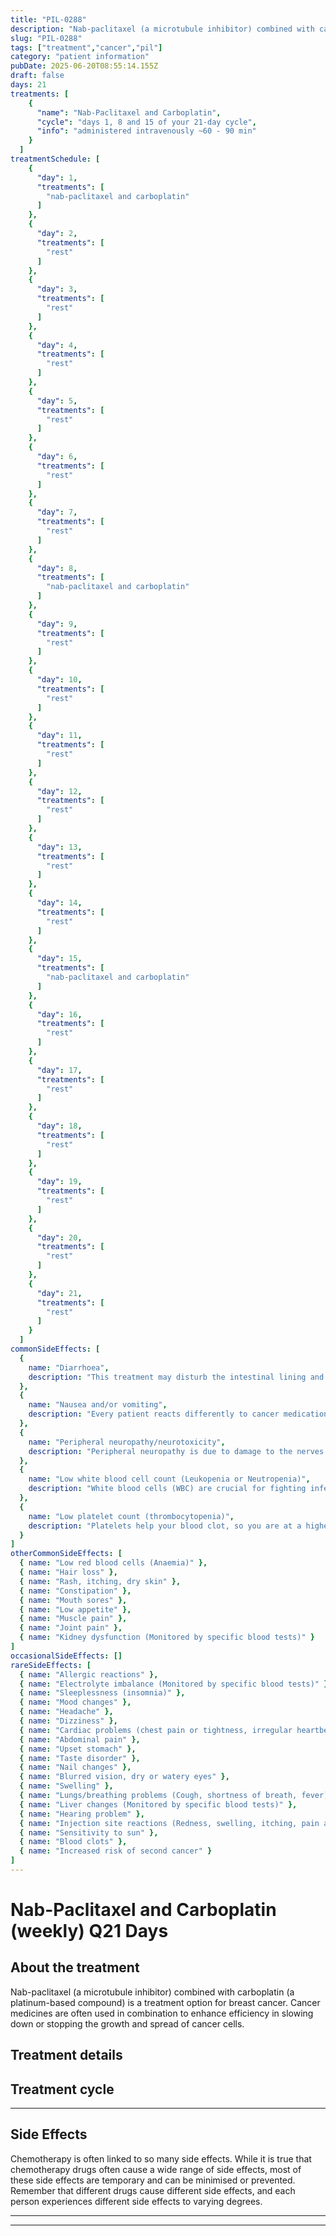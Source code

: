 ```yaml
---
title: "PIL-0288"
description: "Nab-paclitaxel (a microtubule inhibitor) combined with carboplatin (a platinum-based compound) is a treatment option for breast cancer. Cancer medicines are often used in combination to enhance efficiency in slowing down or stopping the growth and spread of cancer cells."
slug: "PIL-0288"
tags: ["treatment","cancer","pil"]
category: "patient information"
pubDate: 2025-06-20T08:55:14.155Z
draft: false
days: 21
treatments: [
    {
      "name": "Nab-Paclitaxel and Carboplatin",
      "cycle": "days 1, 8 and 15 of your 21-day cycle",
      "info": "administered intravenously ~60 - 90 min"
    }
  ]
treatmentSchedule: [
    {
      "day": 1,
      "treatments": [
        "nab-paclitaxel and carboplatin"
      ]
    },
    {
      "day": 2,
      "treatments": [
        "rest"
      ]
    },
    {
      "day": 3,
      "treatments": [
        "rest"
      ]
    },
    {
      "day": 4,
      "treatments": [
        "rest"
      ]
    },
    {
      "day": 5,
      "treatments": [
        "rest"
      ]
    },
    {
      "day": 6,
      "treatments": [
        "rest"
      ]
    },
    {
      "day": 7,
      "treatments": [
        "rest"
      ]
    },
    {
      "day": 8,
      "treatments": [
        "nab-paclitaxel and carboplatin"
      ]
    },
    {
      "day": 9,
      "treatments": [
        "rest"
      ]
    },
    {
      "day": 10,
      "treatments": [
        "rest"
      ]
    },
    {
      "day": 11,
      "treatments": [
        "rest"
      ]
    },
    {
      "day": 12,
      "treatments": [
        "rest"
      ]
    },
    {
      "day": 13,
      "treatments": [
        "rest"
      ]
    },
    {
      "day": 14,
      "treatments": [
        "rest"
      ]
    },
    {
      "day": 15,
      "treatments": [
        "nab-paclitaxel and carboplatin"
      ]
    },
    {
      "day": 16,
      "treatments": [
        "rest"
      ]
    },
    {
      "day": 17,
      "treatments": [
        "rest"
      ]
    },
    {
      "day": 18,
      "treatments": [
        "rest"
      ]
    },
    {
      "day": 19,
      "treatments": [
        "rest"
      ]
    },
    {
      "day": 20,
      "treatments": [
        "rest"
      ]
    },
    {
      "day": 21,
      "treatments": [
        "rest"
      ]
    }
  ]
commonSideEffects: [
  {
    name: "Diarrhoea",
    description: "This treatment may disturb the intestinal lining and cause loose, watery, and more frequent stools than usual. Certain medications have a higher chance of causing diarrhoea."
  },
  {
    name: "Nausea and/or vomiting",
    description: "Every patient reacts differently to cancer medication. Many people feel nauseous, and some also experience vomiting. Nausea and vomiting can be managed or reduced with medication."
  },
  {
    name: "Peripheral neuropathy/neurotoxicity",
    description: "Peripheral neuropathy is due to damage to the nerves outside the brain and spinal cord. These nerves carry information from the brain to other parts of the body. The usual symptoms are numbness, tingling, and weakness in the extremities like hands and feet."
  },
  {
    name: "Low white blood cell count (Leukopenia or Neutropenia)",
    description: "White blood cells (WBC) are crucial for fighting infection. While receiving treatment, your WBC count can drop, putting you at a higher risk of disease."
  },
  {
    name: "Low platelet count (thrombocytopenia)",
    description: "Platelets help your blood clot, so you are at a higher risk of bleeding when your platelet count decreases. Let your oncology care team know if you have any excess bruising or bleeding, including nose bleeds, sore gums or blood in your urine or stool."
  }
]
otherCommonSideEffects: [
  { name: "Low red blood cells (Anaemia)" },
  { name: "Hair loss" },
  { name: "Rash, itching, dry skin" },
  { name: "Constipation" },
  { name: "Mouth sores" },
  { name: "Low appetite" },
  { name: "Muscle pain" },
  { name: "Joint pain" },
  { name: "Kidney dysfunction (Monitored by specific blood tests)" }
]
occasionalSideEffects: []
rareSideEffects: [
  { name: "Allergic reactions" },
  { name: "Electrolyte imbalance (Monitored by specific blood tests)" },
  { name: "Sleeplessness (insomnia)" },
  { name: "Mood changes" },
  { name: "Headache" },
  { name: "Dizziness" },
  { name: "Cardiac problems (chest pain or tightness, irregular heartbeat or blood pressure changes, shortness of breath)" },
  { name: "Abdominal pain" },
  { name: "Upset stomach" },
  { name: "Taste disorder" },
  { name: "Nail changes" },
  { name: "Blurred vision, dry or watery eyes" },
  { name: "Swelling" },
  { name: "Lungs/breathing problems (Cough, shortness of breath, fever)" },
  { name: "Liver changes (Monitored by specific blood tests)" },
  { name: "Hearing problem" },
  { name: "Injection site reactions (Redness, swelling, itching, pain at the site of injection)" },
  { name: "Sensitivity to sun" },
  { name: "Blood clots" },
  { name: "Increased risk of second cancer" }
]
---
```


# Nab-Paclitaxel and Carboplatin (weekly) Q21 Days

## About the treatment

Nab-paclitaxel (a microtubule inhibitor) combined with carboplatin (a platinum-based compound) is a treatment option for breast cancer. Cancer medicines are often used in combination to enhance efficiency in slowing down or stopping the growth and spread of cancer cells.

## Treatment details

<LegendGrid treatments={treatments} />

## Treatment cycle

<TreatmentCycleGrid treatmentSchedule={treatmentSchedule} />

<hr class="py-0 border-t-[0.5px] border-gray-500" />

## Side Effects

Chemotherapy is often linked to so many side effects. While it is true that chemotherapy drugs often cause a wide range of side effects, most of these side effects are temporary and can be minimised or prevented. Remember that different drugs cause different side effects, and each person experiences different side effects to varying degrees.

<CommonSideEffects commonSideEffects={commonSideEffects} />
<OtherCommonSideEffects otherCommonSideEffects={otherCommonSideEffects} />
<OccasionalSideEffects occasionalSideEffects={occasionalSideEffects} />
<RareSideEffects rareSideEffects={rareSideEffects} />

<hr class="py-0 border-t-[0.5px] border-gray-500" />

<SafeHandlingAccordion />
<GeneralPrecautionsAccordion />
<LifestyleSafetyAccordion />

<hr class="py-0 border-t-[0.5px] border-gray-500" />

<HealthcareTeamContact />
